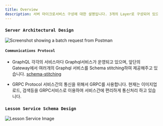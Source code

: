 ```yaml
---
title: Overview
description: 서버 마이크로서비스 구성에 대한 설명입니다. 3개의 Layer로 구성되어 있으며, 가장 앞단에 Gateway와 중간 Layer에는 Graphql서비스, 마지막으로 서비스간 GRPC로 여러 서비스 기능을 제공해주고 있습니다. 
---
```



### `Server Architectural Design`
![Screenshot showing a batch request from Postman](images/system_design.png)

#### `Communications Protocol`
* GraphQL
각각의 서비스마다 Graphql서비스가 운영되고 있으며, 
앞단의 Gateway에서 여러개의 Graphql 서비스를 Schema stitching하여 제공해주고 있습니다. 
[schema-stitching](https://www.apollographql.com/docs/apollo-server/features/schema-stitching/)

* GRPC Protocol
서비스간의 통신을 위해서 GRPC를 사용합니다. 현재는 이미지업로드, 검색등을 GRPC서비스로 이용하여
서비스간에 편리하게 통신처리 하고 있습니다. 


### `Lesson Service Schema Design`
![Lesson Service Image](images/lesson.png)